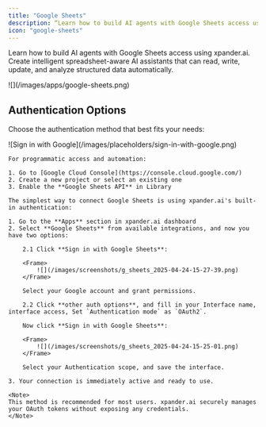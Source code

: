 ```yaml
---
title: "Google Sheets"
description: “Learn how to build AI agents with Google Sheets access using xpander.ai. Create intelligent spreadsheet-aware AI assistants that can read, write, update, and analyze structured data automatically.”
icon: "google-sheets"
---
```


Learn how to build AI agents with Google Sheets access using xpander.ai. Create intelligent spreadsheet-aware AI assistants that can read, write, update, and analyze structured data automatically.

<Frame>
![](/images/apps/google-sheets.png)
</Frame>


## Authentication Options

Choose the authentication method that best fits your needs:

<Tabs>
  <Tab title="Built-in xpander.ai Auth">
    <Frame caption="Sign in with Google using xpander.ai's built-in authentication">
      ![Sign in with Google](/images/placeholders/sign-in-with-google.png)
    </Frame>

    For programmatic access and automation:

    1. Go to [Google Cloud Console](https://console.cloud.google.com/)
    2. Create a new project or select an existing one
    3. Enable the **Google Sheets API** in Library

    The simplest way to connect Google Sheets is using xpander.ai's built-in authentication:

    1. Go to the **Apps** section in xpander.ai dashboard
    2. Select **Google Sheets** from available integrations, and now you have two options:
    
        2.1 Click **Sign in with Google Sheets**:

        <Frame>
            ![](/images/screenshots/g_sheets_2025-04-24-15-27-39.png)
        </Frame>

        Select your Google account and grant permissions.

        2.2 Click **other auth options**, and fill in your Interface name, interface access, Set `Authentication mode` as `OAuth2`.
        
        Now click **Sign in with Google Sheets**:
    
        <Frame>
            ![](/images/screenshots/g_sheets_2025-04-24-15-25-01.png)
        </Frame>

        Select your Authentication scope, and save the interface.
    
    3. Your connection is immediately active and ready to use.

    <Note>
    This method is recommended for most users. xpander.ai securely manages your OAuth tokens without exposing any credentials.
    </Note>

  </Tab>
</Tabs>
